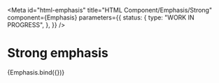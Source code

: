 <!-- @license CC0-1.0 -->


<Meta
  id="html-emphasis"
  title="HTML Component/Emphasis/Strong"
  component={Emphasis}
  parameters={{
    status: {
      type: "WORK IN PROGRESS",
    },
  }}
/>

# Strong emphasis

<Canvas>
  <Story
    name="Strong"
    args={{
      ...exampleArgs,
      strong: true,
    }}
  >
    {Emphasis.bind({})}
  </Story>
</Canvas>

